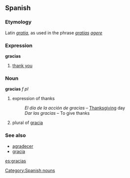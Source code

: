==Spanish==
===Etymology===
Latin ''[[gratia]]'', as used in the phrase ''[[gratia]]s [[agere]]''

===Expression===
'''gracias'''
# [[thank you]]
===Noun===
'''gracias''' ''f'' ''pl''
# expression of thanks
#: ''El día de la acción de gracias'' &ndash; [[Thanksgiving]] day
#: ''Dar las gracias'' &ndash; To give thanks
# plural of [[gracia]]

===See also===
*[[agradecer]]
*[[gracia]]

[[es:gracias]]

[[Category:Spanish nouns]]